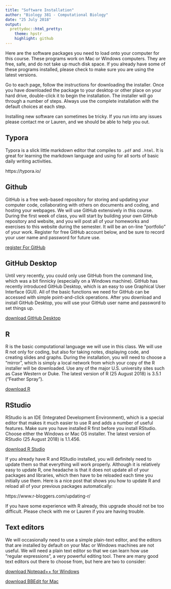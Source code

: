 ---
title: "Software Installation"
author: "Biology 381 - Computational Biology"
date: "25 July 2018"
output:
  prettydoc::html_pretty:
    theme: hpstr
    highlight: github
---
Here are the software packages you need to load onto your computer for this course. These programs work on Mac or Windows computers. They are free, safe, and do not take up much disk space. If you already have some of these programs installed, please check to make sure you are using the latest versions.

Go to each page, follow the instructions for downloading the installer. Once you have downloaded the package to your desktop or other place on your hard drive, double-click it to begin the installation. The installer will go through a number of steps. Always use the complete installation with the default choices at each step. 

Installing new software can sometimes be tricky. If you run into any issues please contact me or Lauren, and we should be able to help you out.

## Typora

Typora is a slick little markdown editor that compiles to `.pdf` and `.html`. It is great for learning the markdown language and using for all sorts of basic daily writing activities. 

https://typora.io/

## Github

GitHub is a free web-based repository for storing and updating your computer code, collaborating with others on documents and coding, and hosting your webpages. We will use GitHub extensively in this course. During the first week of class, you will start by building your own GitHub repository and website, and you will post all of your homeworks and exercises to this website during the semester. It will be an on-line "portfolio" of your work. Register for free GitHub account below, and be sure to record your user name and password for future use.

[register For GitHub](https://github.com/)

## GitHub Desktop

Until very recently, you could only use GitHub from the command line, which was a bit finnicky (especially on a Windows machine). GitHub has recently introduced GitHub Desktop, which is an easy to use Graphical User Interface (GUI). All of the basic functions we need for GitHub can be accessed with simple point-and-click operations. After you download and install GitHub Desktop, you will use your GitHub user name and password to set things up.

[download GitHub Desktop](https://desktop.github.com/)

## R
R is the basic computational language we will use in this class. We will use R not only for coding, but also for taking notes, displaying code, and creating slides and graphs. During the installation, you will need to choose a "mirror", which is simply a local network from which your copy of the R installer will be downloaded. Use any of the major U.S. university sites such as Case Western or Duke. The latest version of R (25 August 2018) is 3.5.1 ("Feather Spray").   

[download R](https://www.r-project.org/)

## RStudio
RStudio is an IDE (Integrated Development Environment), which is a special editor that makes it much easier to use R and adds a number of useful features. Make sure you have installed R first before you install RStudio. Choose either the Windows or Mac OS installer. The latest version of RStudio (25 August 2018) is 1.1.456.

[download R Studio](https://www.rstudio.com/products/rstudio/download/)

If you already have R and RStudio installed, you will definitely need to update them so that everything will work properly. Although it is relatively easy to update R, one headache is that it does not update all of your packages and libraries, which then have to be reloaded each time you initially use them. Here is a nice post that shows you how to update R and reload all of your previous packages automatically:

https://www.r-bloggers.com/updating-r/

If you have some experience with R already, this upgrade should not be too difficult. Please check with me or Lauren if you are having trouble.

## Text editors
We will occasionally need to use a simple plain-text editor, and the editors that are installed by default on your Mac or Windows machines are not useful. We will need a plain text editor so that we can learn how use "regular expressions", a very powerful editing tool. There are many good text editors out there to choose from, but here are two to consider:


[download Notepad++ for Windows](https://notepad-plus-plus.org/)


[download BBEdit for Mac](http://www.barebones.com/products/bbedit/demo.html)
